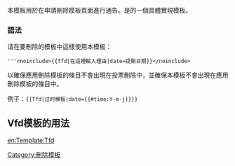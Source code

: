 <includeonly><!-- 在這裡加入模板的保護標識 --></includeonly><noinclude>{{template doc page viewed directly}}</noinclude>
<!-- 在本行下編輯模板說明 -->
本模板用於在申請刪除模板頁面進行通告。是{{tl|vfd}}的一個具體實現模板。

===語法===
请在要刪除的模板中這樣使用本模板：
 '''&lt;noinclude&gt;<code>&#123;{Tfd|在這裡輸入理由|date=提刪日期}&#125;&lt;/noinclude&gt;</code>
以確保應用刪除模板的條目不會出現在投票刪除中，並確保本模板不會出現在應用刪除模板的條目中。

{{red|※理由和date参数雖可省略，但建議寫全以讓社群能更快了解和方便找到讨论位置。}}

例子：<code>&#123;{Tfd|过时模板|date={{#time:Y-m-j}}}&#125;</code>

== Vfd模板的用法 ==
{{Vfd/usage}}
<includeonly>
<!-- 本行下加入模板的分類 -->
[[Category:刪除模板]]

<!-- 本行下加入模板的跨語言鏈接 -->
[[en:Template:Tfd]]

</includeonly>